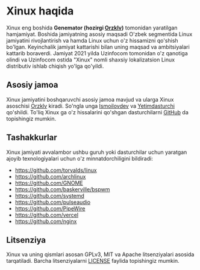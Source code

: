 # Xinux haqida

Xinux eng boshida **Genemator (hozirgi [Orzklv](https://github.com/orzklv))** tomonidan yaratilgan hamjamiyat.
Boshida jamiyatning asosiy maqsadi O'zbek segmentida Linux jamiyatini rivojlantirish va hamda Linux uchun o'z hissamizni
qo'shish bo'lgan. Keyinchalik jamiyat kattarishi bilan uning maqsad va ambitsiyalari kattarib boraverdi. Jamiyat
2021 yilda Uzinfocom tomonidan o'z qanotiga olindi va Uzinfocom ostida "Xinux" nomli shaxsiy lokalizatsion Linux distributiv ishlab
chiqish yo'lga qo'yildi.

## Asosiy jamoa

Xinux jamiyatini boshqaruvchi asosiy jamoa mavjud va ularga Xinux asoschisi [Orzklv](https://github.com/orzklv)
kiradi. So'ngla unga [Ismoilovdev](https://github.com/ismoilovdevml) va [Yetimdasturchi](https://github.com/yetimdasturchi)
qo'shildi. To'liq Xinux ga o'z hissalarini qo'shgan dasturchilarni [GitHub](https://github.com/xinux-org/xinux/graphs/contributors)
da topishingiz mumkin.

## Tashakkurlar

Xinux jamiyati avvalambor ushbu guruh yoki dasturchilar uchun yaratgan ajoyib texnologiyalari uchun o'z minnatdorchiligini
bildiradi:

- https://github.com/torvalds/linux
- https://github.com/archlinux
- https://github.com/GNOME
- https://github.com/baskerville/bspwm
- https://github.com/systemd
- https://github.com/pulseaudio
- https://github.com/PipeWire
- https://github.com/vercel
- https://github.com/nginx

## Litsenziya

Xinux va uning qismlari asosan GPLv3, MIT va Apache litsenziyalari asosida tarqatiladi. Barcha litsenziyalarni [LICENSE](https://github.com/uzinfocom-org/xinux/blob/main/LICENSE)
faylida topishingiz mumkin.
